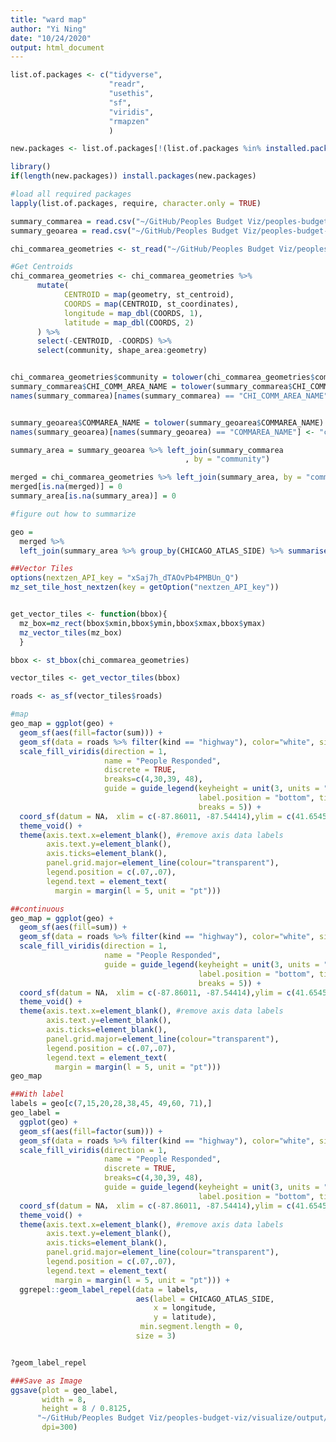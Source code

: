 ```yaml
---
title: "ward map"
author: "Yi Ning"
date: "10/24/2020"
output: html_document
---
```

```r
list.of.packages <- c("tidyverse", 
                      "readr",
                      "usethis",
                      "sf",
                      "viridis",
                      "rmapzen"
                      )

new.packages <- list.of.packages[!(list.of.packages %in% installed.packages()[,"Package"])]

library()
if(length(new.packages)) install.packages(new.packages)

#load all required packages
lapply(list.of.packages, require, character.only = TRUE)
```

```r

summary_commarea = read.csv("~/GitHub/Peoples Budget Viz/peoples-budget-viz/visualize/csvs/Peoples_Budget_user_summary_COMMUNITY_AREA.csv")
summary_geoarea = read.csv("~/GitHub/Peoples Budget Viz/peoples-budget-viz/visualize/csvs/Peoples_Budget_Index_community_area_groups.csv")

chi_commarea_geometries <- st_read("~/GitHub/Peoples Budget Viz/peoples-budget-viz/visualize/csvs", "commarea")

```


```r


#Get Centroids
chi_commarea_geometries <- chi_commarea_geometries %>%
      mutate(
            CENTROID = map(geometry, st_centroid),
            COORDS = map(CENTROID, st_coordinates),
            longitude = map_dbl(COORDS, 1),
            latitude = map_dbl(COORDS, 2)
      ) %>%
      select(-CENTROID, -COORDS) %>%
      select(community, shape_area:geometry)


chi_commarea_geometries$community = tolower(chi_commarea_geometries$community)
summary_commarea$CHI_COMM_AREA_NAME = tolower(summary_commarea$CHI_COMM_AREA_NAME)
names(summary_commarea)[names(summary_commarea) == "CHI_COMM_AREA_NAME"] <- "community"


summary_geoarea$COMMAREA_NAME = tolower(summary_geoarea$COMMAREA_NAME)
names(summary_geoarea)[names(summary_geoarea) == "COMMAREA_NAME"] <- "community"

summary_area = summary_geoarea %>% left_join(summary_commarea
                                       , by = "community")

merged = chi_commarea_geometries %>% left_join(summary_area, by = "community")
merged[is.na(merged)] = 0
summary_area[is.na(summary_area)] = 0

#figure out how to summarize 

geo = 
  merged %>%
  left_join(summary_area %>% group_by(CHICAGO_ATLAS_SIDE) %>% summarise(sum=sum(count)), by="CHICAGO_ATLAS_SIDE")

```

```r
##Vector Tiles
options(nextzen_API_key = "xSaj7h_dTAOvPb4PMBUn_Q")
mz_set_tile_host_nextzen(key = getOption("nextzen_API_key"))


get_vector_tiles <- function(bbox){
  mz_box=mz_rect(bbox$xmin,bbox$ymin,bbox$xmax,bbox$ymax)
  mz_vector_tiles(mz_box)
  }

bbox <- st_bbox(chi_commarea_geometries)

vector_tiles <- get_vector_tiles(bbox)

roads <- as_sf(vector_tiles$roads)

```

```r
#map
geo_map = ggplot(geo) + 
  geom_sf(aes(fill=factor(sum))) +  
  geom_sf(data = roads %>% filter(kind == "highway"), color="white", size = 0.4, alpha = 0.7) +
  scale_fill_viridis(direction = 1,
                     name = "People Responded", 
                     discrete = TRUE,
                     breaks=c(4,30,39, 48),
                     guide = guide_legend(keyheight = unit(3, units = "mm"), keywidth=unit(12, units = "mm"), 
                                          label.position = "bottom", title.position = 'top', nrow=1,
                                          breaks = 5)) +
  coord_sf(datum = NA， xlim = c(-87.86011, -87.54414),ylim = c(41.65455, 42.01303)) +
  theme_void() +
  theme(axis.text.x=element_blank(), #remove axis data labels
        axis.text.y=element_blank(),
        axis.ticks=element_blank(),
        panel.grid.major=element_line(colour="transparent"),
        legend.position = c(.07,.07),
        legend.text = element_text(
          margin = margin(l = 5, unit = "pt")))

##continuous
geo_map = ggplot(geo) + 
  geom_sf(aes(fill=sum)) +  
  geom_sf(data = roads %>% filter(kind == "highway"), color="white", size = 0.4, alpha = 0.7) +
  scale_fill_viridis(direction = 1,
                     name = "People Responded", 
                     guide = guide_legend(keyheight = unit(3, units = "mm"), keywidth=unit(12, units = "mm"), 
                                          label.position = "bottom", title.position = 'top', nrow=1,
                                          breaks = 5)) +
  coord_sf(datum = NA， xlim = c(-87.86011, -87.54414),ylim = c(41.65455, 42.01303)) +
  theme_void() +
  theme(axis.text.x=element_blank(), #remove axis data labels
        axis.text.y=element_blank(),
        axis.ticks=element_blank(),
        panel.grid.major=element_line(colour="transparent"),
        legend.position = c(.07,.07),
        legend.text = element_text(
          margin = margin(l = 5, unit = "pt"))) 
geo_map

##With label
labels = geo[c(7,15,20,28,38,45, 49,60, 71),]
geo_label = 
  ggplot(geo) + 
  geom_sf(aes(fill=factor(sum))) +  
  geom_sf(data = roads %>% filter(kind == "highway"), color="white", size = 0.4, alpha = 0.7) +
  scale_fill_viridis(direction = 1,
                     name = "People Responded", 
                     discrete = TRUE,
                     breaks=c(4,30,39, 48),
                     guide = guide_legend(keyheight = unit(3, units = "mm"), keywidth=unit(12, units = "mm"), 
                                          label.position = "bottom", title.position = 'top', nrow=1)) +
  coord_sf(datum = NA， xlim = c(-87.86011, -87.54414),ylim = c(41.65455, 42.01303)) +
  theme_void() +
  theme(axis.text.x=element_blank(), #remove axis data labels
        axis.text.y=element_blank(),
        axis.ticks=element_blank(),
        panel.grid.major=element_line(colour="transparent"),
        legend.position = c(.07,.07),
        legend.text = element_text(
          margin = margin(l = 5, unit = "pt"))) + 
  ggrepel::geom_label_repel(data = labels,
                            aes(label = CHICAGO_ATLAS_SIDE, 
                                x = longitude, 
                                y = latitude),
                             min.segment.length = 0,
                            size = 3)


?geom_label_repel


```



```r


###Save as Image
ggsave(plot = geo_label, 
       width = 8, 
       height = 8 / 0.8125,
      "~/GitHub/Peoples Budget Viz/peoples-budget-viz/visualize/output/geo_label.png",
       dpi=300)

```

